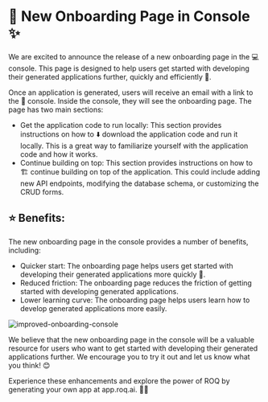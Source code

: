 # 🚀 New Onboarding Page in Console ✨

We are excited to announce the release of a new onboarding page in the 💻 console. This page is designed to help users get started with developing their generated applications further, quickly and efficiently 🚀.

Once an application is generated, users will receive an email with a link to the 🔗 console. Inside the console, they will see the onboarding page. The page has two main sections:

- Get the application code to run locally: This section provides instructions on how to ⬇️ download the application code and run it locally. This is a great way to familiarize yourself with the application code and how it works.
- Continue building on top: This section provides instructions on how to 🏗 continue building on top of the application. This could include adding new API endpoints, modifying the database schema, or customizing the CRUD forms.

## ⭐️ Benefits:

The new onboarding page in the console provides a number of benefits, including:

- Quicker start: The onboarding page helps users get started with developing their generated applications more quickly 🚀.
- Reduced friction: The onboarding page reduces the friction of getting started with developing generated applications.
- Lower learning curve: The onboarding page helps users learn how to develop generated applications more easily.

![improved-onboarding-console](/release-2023-07-20.gif)

We believe that the new onboarding page in the console will be a valuable resource for users who want to get started with developing their generated applications further. We encourage you to try it out and let us know what you think! 😊

Experience these enhancements and explore the power of ROQ by generating your own app at app.roq.ai. 🚀💡
